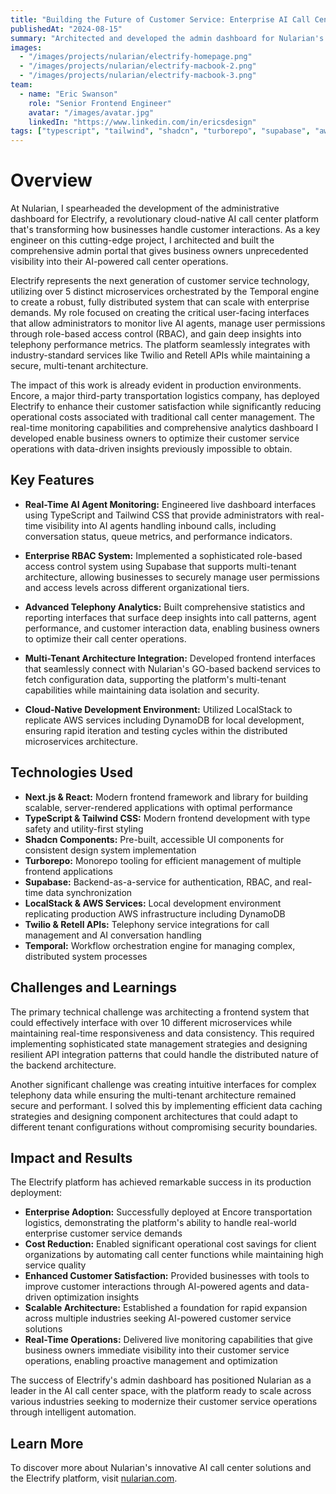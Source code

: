 ```yaml
---
title: "Building the Future of Customer Service: Enterprise AI Call Center Platform at Nularian"
publishedAt: "2024-08-15"
summary: "Architected and developed the admin dashboard for Nularian's Electrify platform, a cloud-native AI call center system that revolutionizes customer service through intelligent automation and real-time analytics."
images:
  - "/images/projects/nularian/electrify-homepage.png"
  - "/images/projects/nularian/electrify-macbook-2.png"
  - "/images/projects/nularian/electrify-macbook-3.png"
team:
  - name: "Eric Swanson"
    role: "Senior Frontend Engineer"
    avatar: "/images/avatar.jpg"
    linkedIn: "https://www.linkedin.com/in/ericsdesign"
tags: ["typescript", "tailwind", "shadcn", "turborepo", "supabase", "aws", "microservices", "temporal"]
---
```


# Overview

At Nularian, I spearheaded the development of the administrative dashboard for Electrify, a revolutionary cloud-native AI call center platform that's transforming how businesses handle customer interactions. As a key engineer on this cutting-edge project, I architected and built the comprehensive admin portal that gives business owners unprecedented visibility into their AI-powered call center operations.

Electrify represents the next generation of customer service technology, utilizing over 5 distinct microservices orchestrated by the Temporal engine to create a robust, fully distributed system that can scale with enterprise demands. My role focused on creating the critical user-facing interfaces that allow administrators to monitor live AI agents, manage user permissions through role-based access control (RBAC), and gain deep insights into telephony performance metrics. The platform seamlessly integrates with industry-standard services like Twilio and Retell APIs while maintaining a secure, multi-tenant architecture.

The impact of this work is already evident in production environments. Encore, a major third-party transportation logistics company, has deployed Electrify to enhance their customer satisfaction while significantly reducing operational costs associated with traditional call center management. The real-time monitoring capabilities and comprehensive analytics dashboard I developed enable business owners to optimize their customer service operations with data-driven insights previously impossible to obtain.

## Key Features

- **Real-Time AI Agent Monitoring:** Engineered live dashboard interfaces using TypeScript and Tailwind CSS that provide administrators with real-time visibility into AI agents handling inbound calls, including conversation status, queue metrics, and performance indicators.

- **Enterprise RBAC System:** Implemented a sophisticated role-based access control system using Supabase that supports multi-tenant architecture, allowing businesses to securely manage user permissions and access levels across different organizational tiers.

- **Advanced Telephony Analytics:** Built comprehensive statistics and reporting interfaces that surface deep insights into call patterns, agent performance, and customer interaction data, enabling business owners to optimize their call center operations.

- **Multi-Tenant Architecture Integration:** Developed frontend interfaces that seamlessly connect with Nularian's GO-based backend services to fetch configuration data, supporting the platform's multi-tenant capabilities while maintaining data isolation and security.

- **Cloud-Native Development Environment:** Utilized LocalStack to replicate AWS services including DynamoDB for local development, ensuring rapid iteration and testing cycles within the distributed microservices architecture.

## Technologies Used

- **Next.js & React:** Modern frontend framework and library for building scalable, server-rendered applications with optimal performance
- **TypeScript & Tailwind CSS:** Modern frontend development with type safety and utility-first styling
- **Shadcn Components:** Pre-built, accessible UI components for consistent design system implementation
- **Turborepo:** Monorepo tooling for efficient management of multiple frontend applications
- **Supabase:** Backend-as-a-service for authentication, RBAC, and real-time data synchronization
- **LocalStack & AWS Services:** Local development environment replicating production AWS infrastructure including DynamoDB
- **Twilio & Retell APIs:** Telephony service integrations for call management and AI conversation handling
- **Temporal:** Workflow orchestration engine for managing complex, distributed system processes

## Challenges and Learnings

The primary technical challenge was architecting a frontend system that could effectively interface with over 10 different microservices while maintaining real-time responsiveness and data consistency. This required implementing sophisticated state management strategies and designing resilient API integration patterns that could handle the distributed nature of the backend architecture.

Another significant challenge was creating intuitive interfaces for complex telephony data while ensuring the multi-tenant architecture remained secure and performant. I solved this by implementing efficient data caching strategies and designing component architectures that could adapt to different tenant configurations without compromising security boundaries.

## Impact and Results

The Electrify platform has achieved remarkable success in its production deployment:

- **Enterprise Adoption:** Successfully deployed at Encore transportation logistics, demonstrating the platform's ability to handle real-world enterprise customer service demands
- **Cost Reduction:** Enabled significant operational cost savings for client organizations by automating call center functions while maintaining high service quality
- **Enhanced Customer Satisfaction:** Provided businesses with tools to improve customer interactions through AI-powered agents and data-driven optimization insights
- **Scalable Architecture:** Established a foundation for rapid expansion across multiple industries seeking AI-powered customer service solutions
- **Real-Time Operations:** Delivered live monitoring capabilities that give business owners immediate visibility into their customer service operations, enabling proactive management and optimization

The success of Electrify's admin dashboard has positioned Nularian as a leader in the AI call center space, with the platform ready to scale across various industries seeking to modernize their customer service operations through intelligent automation.

## Learn More

To discover more about Nularian's innovative AI call center solutions and the Electrify platform, visit [nularian.com](https://www.nularian.com/).
